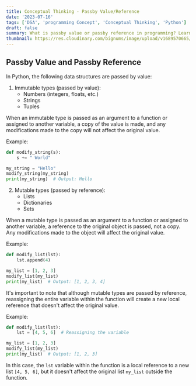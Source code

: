 ```yaml
---
title: Conceptual Thinking - Passby Value/Reference
date: '2023-07-16'
tags: ['DSA', 'programming Concept', 'Conceptual Thinking', 'Python']
draft: false
summary: What is passby value or passby reference in programming? Learn in simple terms.
thumbnail: https://res.cloudinary.com/bignums/image/upload/v1689570665/10259340_4401280_zhck2h.webp
---
```


## **Passby Value and Passby Reference**

In Python, the following data structures are passed by value:

1. Immutable types (passed by value):
   - Numbers (integers, floats, etc.)
   - Strings
   - Tuples

When an immutable type is passed as an argument to a function or assigned to another variable, a copy of the value is made, and any modifications made to the copy will not affect the original value.

Example:
```python
def modify_string(s):
    s += " World"

my_string = "Hello"
modify_string(my_string)
print(my_string)  # Output: Hello
```

2. Mutable types (passed by reference):
   - Lists
   - Dictionaries
   - Sets

When a mutable type is passed as an argument to a function or assigned to another variable, a reference to the original object is passed, not a copy. Any modifications made to the object will affect the original value.

Example:
```python
def modify_list(lst):
    lst.append(4)

my_list = [1, 2, 3]
modify_list(my_list)
print(my_list)  # Output: [1, 2, 3, 4]
```

It's important to note that although mutable types are passed by reference, reassigning the entire variable within the function will create a new local reference that doesn't affect the original value.

Example:
```python
def modify_list(lst):
    lst = [4, 5, 6]  # Reassigning the variable

my_list = [1, 2, 3]
modify_list(my_list)
print(my_list)  # Output: [1, 2, 3]
```

In this case, the `lst` variable within the function is a local reference to a new list `[4, 5, 6]`, but it doesn't affect the original list `my_list` outside the function.